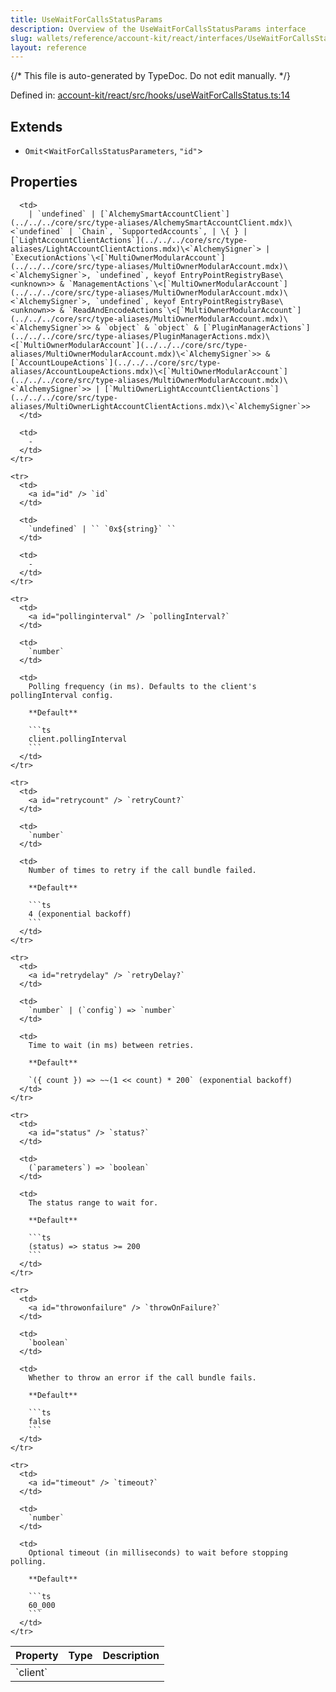 ```yaml
---
title: UseWaitForCallsStatusParams
description: Overview of the UseWaitForCallsStatusParams interface
slug: wallets/reference/account-kit/react/interfaces/UseWaitForCallsStatusParams
layout: reference
---
```


{/* This file is auto-generated by TypeDoc. Do not edit manually. */}

Defined in: [account-kit/react/src/hooks/useWaitForCallsStatus.ts:14](https://github.com/alchemyplatform/aa-sdk/blob/c1a84188d03473acac2fdb49fb7cd7fdba73169b/account-kit/react/src/hooks/useWaitForCallsStatus.ts#L14)

## Extends

- `Omit`\<`WaitForCallsStatusParameters`, `"id"`>

## Properties

<table>
  <thead>
    <tr>
      <th align="left">Property</th>
      <th align="left">Type</th>
      <th align="left">Description</th>
    </tr>
  </thead>

  <tbody>
    <tr>
      <td>
        <a id="client" /> `client`
      </td>

      <td>
        | `undefined` | [`AlchemySmartAccountClient`](../../../core/src/type-aliases/AlchemySmartAccountClient.mdx)\<`undefined` | `Chain`, `SupportedAccounts`, | \{ } | [`LightAccountClientActions`](../../../core/src/type-aliases/LightAccountClientActions.mdx)\<`AlchemySigner`> | `ExecutionActions`\<[`MultiOwnerModularAccount`](../../../core/src/type-aliases/MultiOwnerModularAccount.mdx)\<`AlchemySigner`>, `undefined`, keyof EntryPointRegistryBase\<unknown>> & `ManagementActions`\<[`MultiOwnerModularAccount`](../../../core/src/type-aliases/MultiOwnerModularAccount.mdx)\<`AlchemySigner`>, `undefined`, keyof EntryPointRegistryBase\<unknown>> & `ReadAndEncodeActions`\<[`MultiOwnerModularAccount`](../../../core/src/type-aliases/MultiOwnerModularAccount.mdx)\<`AlchemySigner`>> & `object` & `object` & [`PluginManagerActions`](../../../core/src/type-aliases/PluginManagerActions.mdx)\<[`MultiOwnerModularAccount`](../../../core/src/type-aliases/MultiOwnerModularAccount.mdx)\<`AlchemySigner`>> & [`AccountLoupeActions`](../../../core/src/type-aliases/AccountLoupeActions.mdx)\<[`MultiOwnerModularAccount`](../../../core/src/type-aliases/MultiOwnerModularAccount.mdx)\<`AlchemySigner`>> | [`MultiOwnerLightAccountClientActions`](../../../core/src/type-aliases/MultiOwnerLightAccountClientActions.mdx)\<`AlchemySigner`>>
      </td>

      <td>
        ‐
      </td>
    </tr>

    <tr>
      <td>
        <a id="id" /> `id`
      </td>

      <td>
        `undefined` | `` `0x${string}` ``
      </td>

      <td>
        ‐
      </td>
    </tr>

    <tr>
      <td>
        <a id="pollinginterval" /> `pollingInterval?`
      </td>

      <td>
        `number`
      </td>

      <td>
        Polling frequency (in ms). Defaults to the client's pollingInterval config.

        **Default**

        ```ts
        client.pollingInterval
        ```
      </td>
    </tr>

    <tr>
      <td>
        <a id="retrycount" /> `retryCount?`
      </td>

      <td>
        `number`
      </td>

      <td>
        Number of times to retry if the call bundle failed.

        **Default**

        ```ts
        4 (exponential backoff)
        ```
      </td>
    </tr>

    <tr>
      <td>
        <a id="retrydelay" /> `retryDelay?`
      </td>

      <td>
        `number` | (`config`) => `number`
      </td>

      <td>
        Time to wait (in ms) between retries.

        **Default**

        `({ count }) => ~~(1 << count) * 200` (exponential backoff)
      </td>
    </tr>

    <tr>
      <td>
        <a id="status" /> `status?`
      </td>

      <td>
        (`parameters`) => `boolean`
      </td>

      <td>
        The status range to wait for.

        **Default**

        ```ts
        (status) => status >= 200
        ```
      </td>
    </tr>

    <tr>
      <td>
        <a id="throwonfailure" /> `throwOnFailure?`
      </td>

      <td>
        `boolean`
      </td>

      <td>
        Whether to throw an error if the call bundle fails.

        **Default**

        ```ts
        false
        ```
      </td>
    </tr>

    <tr>
      <td>
        <a id="timeout" /> `timeout?`
      </td>

      <td>
        `number`
      </td>

      <td>
        Optional timeout (in milliseconds) to wait before stopping polling.

        **Default**

        ```ts
        60_000
        ```
      </td>
    </tr>

  </tbody>
</table>
